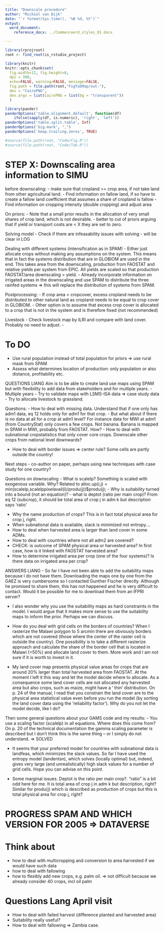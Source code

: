 ```yaml
---
title: "Downscale procedure"
author: "Michiel van Dijk"
date: "`r format(Sys.time(), '%B %d, %Y')`"
output: 
  word_document:
    reference_docx: ../Common/word_styles_01.docx

---
```


```r
library(rprojroot)
root <- find_root(is_rstudio_project)

library(knitr)
knitr::opts_chunk$set(
  fig.width=12, fig.height=8,
  dpi = 300,
  echo=FALSE, warning=FALSE, message=FALSE,
  fig.path = file.path(root,"FigTabMap/out-"),
  dev = "CairoPNG",
  dev.args = list(CairoPNG = list(bg = "transparent"))
  )

library(pander)
panderOptions('table.alignment.default', function(df)
    ifelse(sapply(df, is.numeric), 'right', 'left'))
panderOptions('table.split.table', Inf)
panderOptions('big.mark', ",")
panderOptions('keep.trailing.zeros', TRUE)

#source(file.path(root, "Code/Fig.R"))
#source(file.path(root, "Code/Tab.R"))
```

# STEP X: Downscaling area information to SIMU
before downscaling:
- make sure that cropland >= crop area, if not take land from other agricultural land.
- Find information on fallow land, if so have to create a fallow land coefficient that assumes a share of cropland is fallow
- Find information on cropping intensity (double cropping) and adjust area

On priors:
- Note that a small prior results in the allocation of very small shares of crop land, which is not desirable.
- better to cut of priors arguing that if yield or transport costs are < X they are set to zero.

Solving model
- Check if there are infeasability issues with solving - will be clear in LOG

Dealing with different systems (intensification as in SPAM)
- Either just allocate crops without making any assumptions on the system. This means that in fact the systems distribution that are in GLOBIOM are used in the end. This takes area from the downscaling, production from FAOSTAT and relative yields per system from EPIC. All yields are scaled so that production FAOSTAT/area downscaling = yield.
- Already incorporate information on irrigated areas in the downscaling and use SPAM to distribute the three rainfed systems => this will replace the distribution of systems from SPAM.


Postprocessing:
- If crop area < cropcover, excess cropland needs to be distributed to other natural land as cropland needs to be equal to crop cover in GLOBIOM.
- Other option is to assume that excess crop cover is allocated to a crop that is not in the system and is therefore fixed (not recommended)

Livestock
- Check livestock map by ILRI and compare with land cover. Probably no need to adjust.
- 

# To DO
- Use rural population instead of total population for priors => use rural mask from SPAM
- Assess what determines location of production: only population or also distance, profitability etc.





QUESTIONS LIANG
Aim is to be able to create land use maps using SPAM but with flexibility to add data from stakeholders and for multiple years. 
- Multiple years
- Try to validate maps with LSMS-ISA data => case study data
- Try to allocate livestock to grassland.


Questions:
- How to deal with missing data. Understand that if one only has adm1 data, eq 12 holds only for adm1 for that crop. 
- But what about if there is no data at all for a crop at adm1 level? For instance data for MWI at adm1 (from CountryStat) only covers a few crops. Not banana. Banana is mapped in SPAM in MWI, probably from FAOSTAT. How?
- How to deal with subnational cropstatistics that only cover core crops. Downscale other crops from national level downwards?

- How to deal with border issues => center rule? Some cells are partly outside the country!

Next steps
- co-author on paper, perhaps using new techniques with case study for one country?


Questions on downscaling
- What is scalelp? Something is scaled with exogenous variable. Why? Related to alloc.up(i,j) = min(scalelp,scalelp*pixel*avail(i)/produ(j))$produ(j);
- Why is suitability turned into a bound (not an equation)?
- what is deptot (ratio per main crop)? From eq 12 (subcrop), it should be total area of crop j in adm k but description says 'ratio' 

- Why the name production of crops? This is in fact total physical area for crop j, right. 
- When subnational data is available, slack is minimized not entropy....
- How to deal when harvested area is larger than land cover in some ADMs.
- How to deal with countries where not all adm2 are covered?
- CHECK: is outcome of SPAM physical area or harvested area? In first case, how is it linked with FAOSTAT harvested area?
- How to determine irrigated area per crop (one of the four systems)? Is there data on irrigated area per crop?




ANSWERS LIANG
-	So far I have not been able to add the suitability maps because I do not have them. Downloading the maps one by one from the GAEZ is very cumbersome so I contacted Gunther Fischer directly. Although he promised to share them, this has not happened and he is very difficult to contact. Would it be possible for me to download them from an IFPRI server?

-	I also wonder why you use the suitability maps as hard constraints in the model. I would argue that it makes more sense to use the suitability maps to inform the prior. Perhaps we can discuss.

-	How do you deal with grid cells on the borders of countries? When I rasterize the Malawi polygon to 5 arcmin there are obviously borders which are not covered (those where the center of the raster cell is outside the country). One possibility is to take a different rasterize approach and calculate the share of the border cell that is located in Malawi (<50%) and allocate land cover to them. More work and I am not sure if it is worth to invest in it. 

-	My land cover map presents physical value areas for crops that are around 20% larger than total harvested area from FAOSTAT. At the moment I left it this way and let the model decide where to allocate. As a consequence some land cover cells are not allocated any harvested area but also crops, such as maize, might have a ‘ thin’ distribution. On p. 24 of the manual, I read that you constrain the land cover are to the physical area statistical value even before you run the model (by sorting the land cover data using  the ‘reliability factor’). Why do you not let the model decide, like I do?


Then some general questions about your GAMS code and my results:
-	You use a scaling factor (scalelp) in all equations. Where does this come from? On p. 20 of the technical documentation the gamma scaling parameter is described but I don’t think this is the same thing – or I simply do not understand. => SOLVED

-	It seems that your preferred model for countries with subnational data is landfeas, which minimizes the slack values. So far I have used the entropy model (landentsn), which solves (locally optimal) but, indeed, gives very large (and unrealistically) high slack values for a number of grid cells. Hope you can advise on this point. 

-	Some marginal issues. Deptot is the ratio per main crop?. “ratio” is a bit odd here for me. It is total area of crop j in adm k but description, right? Similar for produ(j) which is described as production of crops but this is total physical area for crop j, right?

# PROGRESS SPAM AND WHICH VERSION FOR 2005 => DATAVERSE


# Think about
- how to deal with multicropping and conversion to area harvested if we would have such data
- how to deal with fallowing
- how to flexibly add new crops, e.g. palm oil. => not difficult because we already consider 40 crops, incl oil palm


# Questions Lang April visit
- How to deal with failed harvest (difference planted and harvested area)
- Suitability really useful?
- How to deal with fallowing => Zambia case.

  